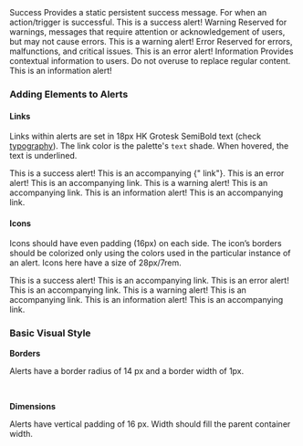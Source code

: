 


<Row>
    <Col mr={[0, "20px"]}>
        <Box flex="1">
            <Heading type="h4" as="h4" mb="8px" >Success</Heading>
            <Text type="body" as="p" pb={["16px", "40px"]}>Provides a static persistent success message. For when an action/trigger is successful.</Text>
            <CodeExampleBox p="md">
                <Alert>This is a success alert!</Alert>
            </CodeExampleBox>
        </Box>
    </Col>
    <Col mr={[0, "20px"]}>
        <Box flex="1">
            <Heading type="h4" as="h4" mb="8px">Warning</Heading>
            <Text type="body" as="p" pb="16px">Reserved for warnings, messages that require attention or acknowledgement of users, but may not cause errors.</Text>
            <CodeExampleBox p="md">
                <Alert variant="warning">This is a warning alert!</Alert>
            </CodeExampleBox>
        </Box>
    </Col>
</Row>
<Row>
    <Col mr={[0, "20px"]}>
        <Box flex="1">
            <Heading type="h4" as="h4" mb="8px">Error</Heading>
            <Text type="body" as="p" pb="16px">Reserved for errors, malfunctions, and critical issues.</Text>
            <CodeExampleBox p="md">
                <Alert variant="error">This is an error alert!</Alert>
            </CodeExampleBox>
        </Box>
    </Col>
    <Col mr={[0, "20px"]}>
        <Box flex="1">
            <Heading type="h4" as="h4" mb="8px">Information</Heading>
            <Text type="body" as="p" pb="16px">Provides contextual information to users. Do not overuse to replace regular content.</Text>
            <CodeExampleBox p="md">
                <Alert variant="information">This is an information alert!</Alert>
            </CodeExampleBox>
        </Box>
    </Col>
</Row>

### Adding Elements to Alerts

#### Links
Links within alerts are set in 18px HK Grotesk SemiBold text (check [typography](/design/typography)). The link color is the palette's `text` shade. When hovered, the text is underlined.

<CodeExampleBox p="md" pb="xxs">
<Alert variant="success" mb="md">
    This is a success alert! This is an accompanying  <Link href="#">{" link"}</Link>.
</Alert>

<Alert variant="error" mb="md">
    This is an error alert! This is an accompanying  <Link href="#">link</Link>.
</Alert>

<Alert variant="warning" mb="md">
    This is a warning alert! This is an accompanying  <Link href="#">link</Link>.
</Alert>

<Alert variant="information" mb="md">
    This is an information alert! This is an accompanying  <Link href="#">link</Link>.
</Alert>
</CodeExampleBox>

#### Icons
Icons should have even padding (16px) on each side. The icon’s borders should be colorized only using the colors used in the particular instance of an alert. Icons here have a size of 28px/7rem.

<CodeExampleBox p="md" pb="xxs">
<Alert variant="success" mb="md">
    <Icon width="28px" type="successAlert" />
    This is a success alert! This is an accompanying  <Link href="#">link</Link>.
</Alert>

<Alert variant="error" mb="md">
    <Icon width="28px" type="errorAlert" />
    This is an error alert! This is an accompanying  <Link href="#">link</Link>.
</Alert>

<Alert variant="warning" mb="md">
    <Icon width="28px" type="warningAlert" />
    This is a warning alert! This is an accompanying  <Link href="#">link</Link>.
</Alert>

<Alert variant="information" mb="md">
    <Icon width="28px" type="infoAlert" />
    This is an information alert! This is an accompanying  <Link href="#">link</Link>.
</Alert>
</CodeExampleBox>

### Basic Visual Style

**Borders**

Alerts have a border radius of 14 px and a border width of 1px.

<br/>

**Dimensions**

Alerts have vertical padding of 16 px. Width should fill the parent container width.
